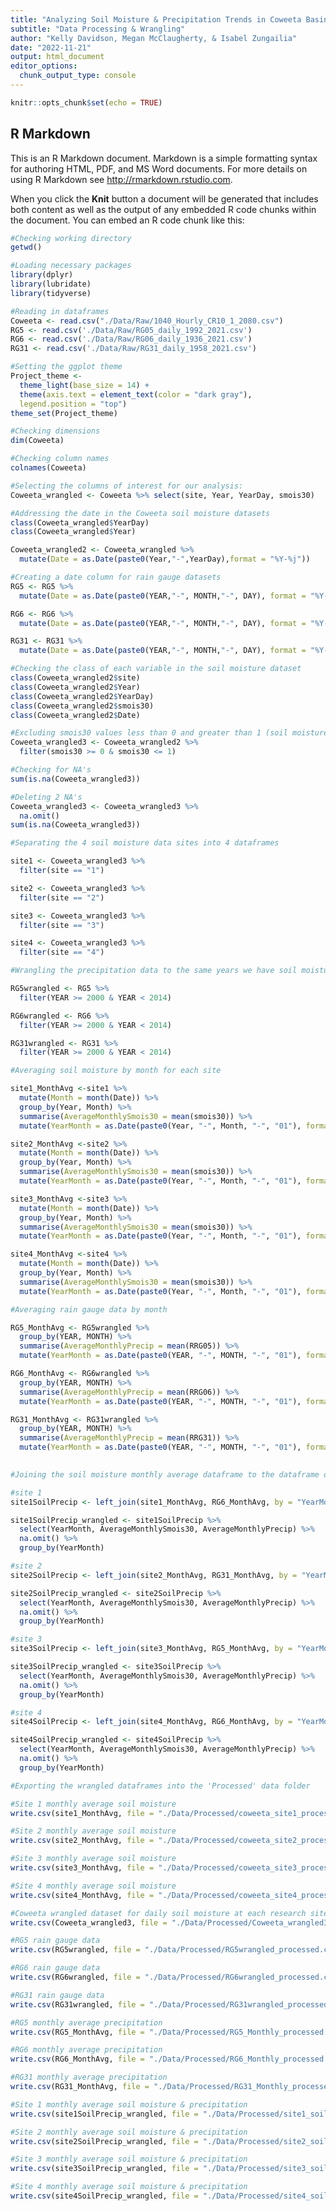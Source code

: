 ```yaml
---
title: "Analyzing Soil Moisture & Precipitation Trends in Coweeta Basin LTER Site"
subtitle: "Data Processing & Wrangling"
author: "Kelly Davidson, Megan McClaugherty, & Isabel Zungailia"
date: "2022-11-21"
output: html_document
editor_options: 
  chunk_output_type: console
---
```


```r
knitr::opts_chunk$set(echo = TRUE)
```

## R Markdown

This is an R Markdown document. Markdown is a simple formatting syntax for authoring HTML, PDF, and MS Word documents. For more details on using R Markdown see <http://rmarkdown.rstudio.com>.

When you click the **Knit** button a document will be generated that includes both content as well as the output of any embedded R code chunks within the document. You can embed an R code chunk like this:

```r
#Checking working directory
getwd()

#Loading necessary packages
library(dplyr)
library(lubridate)
library(tidyverse)

#Reading in dataframes
Coweeta <- read.csv("./Data/Raw/1040_Hourly_CR10_1_2080.csv")
RG5 <- read.csv('./Data/Raw/RG05_daily_1992_2021.csv')
RG6 <- read.csv('./Data/Raw/RG06_daily_1936_2021.csv')
RG31 <- read.csv('./Data/Raw/RG31_daily_1958_2021.csv')

#Setting the ggplot theme
Project_theme <-
  theme_light(base_size = 14) +
  theme(axis.text = element_text(color = "dark gray"), 
  legend.position = "top")
theme_set(Project_theme)

```

```r
#Checking dimensions
dim(Coweeta)

#Checking column names
colnames(Coweeta)

#Selecting the columns of interest for our analysis:
Coweeta_wrangled <- Coweeta %>% select(site, Year, YearDay, smois30)

```

```r
#Addressing the date in the Coweeta soil moisture datasets
class(Coweeta_wrangled$YearDay)
class(Coweeta_wrangled$Year)

Coweeta_wrangled2 <- Coweeta_wrangled %>% 
  mutate(Date = as.Date(paste0(Year,"-",YearDay),format = "%Y-%j"))

#Creating a date column for rain gauge datasets
RG5 <- RG5 %>% 
  mutate(Date = as.Date(paste0(YEAR,"-", MONTH,"-", DAY), format = "%Y-%m-%d"))

RG6 <- RG6 %>% 
  mutate(Date = as.Date(paste0(YEAR,"-", MONTH,"-", DAY), format = "%Y-%m-%d"))

RG31 <- RG31 %>% 
  mutate(Date = as.Date(paste0(YEAR,"-", MONTH,"-", DAY), format = "%Y-%m-%d"))

```

```r
#Checking the class of each variable in the soil moisture dataset
class(Coweeta_wrangled2$site)
class(Coweeta_wrangled2$Year)
class(Coweeta_wrangled2$YearDay)
class(Coweeta_wrangled2$smois30)
class(Coweeta_wrangled2$Date)

```

```r
#Excluding smois30 values less than 0 and greater than 1 (soil moisture expressed as percent water content)
Coweeta_wrangled3 <- Coweeta_wrangled2 %>% 
  filter(smois30 >= 0 & smois30 <= 1)

#Checking for NA's
sum(is.na(Coweeta_wrangled3))

#Deleting 2 NA's
Coweeta_wrangled3 <- Coweeta_wrangled3 %>% 
  na.omit()
sum(is.na(Coweeta_wrangled3))

```

```r
#Separating the 4 soil moisture data sites into 4 dataframes

site1 <- Coweeta_wrangled3 %>% 
  filter(site == "1")

site2 <- Coweeta_wrangled3 %>% 
  filter(site == "2")

site3 <- Coweeta_wrangled3 %>% 
  filter(site == "3") 

site4 <- Coweeta_wrangled3 %>% 
  filter(site == "4")

```

```r
#Wrangling the precipitation data to the same years we have soil moisture data for 

RG5wrangled <- RG5 %>% 
  filter(YEAR >= 2000 & YEAR < 2014)

RG6wrangled <- RG6 %>% 
  filter(YEAR >= 2000 & YEAR < 2014)

RG31wrangled <- RG31 %>% 
  filter(YEAR >= 2000 & YEAR < 2014)

```

```r
#Averaging soil moisture by month for each site

site1_MonthAvg <-site1 %>% 
  mutate(Month = month(Date)) %>% 
  group_by(Year, Month) %>% 
  summarise(AverageMonthlySmois30 = mean(smois30)) %>% 
  mutate(YearMonth = as.Date(paste0(Year, "-", Month, "-", "01"), format = "%Y-%m-%d"))

site2_MonthAvg <-site2 %>% 
  mutate(Month = month(Date)) %>% 
  group_by(Year, Month) %>% 
  summarise(AverageMonthlySmois30 = mean(smois30)) %>% 
  mutate(YearMonth = as.Date(paste0(Year, "-", Month, "-", "01"), format = "%Y-%m-%d"))

site3_MonthAvg <-site3 %>% 
  mutate(Month = month(Date)) %>% 
  group_by(Year, Month) %>% 
  summarise(AverageMonthlySmois30 = mean(smois30)) %>% 
  mutate(YearMonth = as.Date(paste0(Year, "-", Month, "-", "01"), format = "%Y-%m-%d"))

site4_MonthAvg <-site4 %>% 
  mutate(Month = month(Date)) %>% 
  group_by(Year, Month) %>% 
  summarise(AverageMonthlySmois30 = mean(smois30)) %>% 
  mutate(YearMonth = as.Date(paste0(Year, "-", Month, "-", "01"), format = "%Y-%m-%d"))

```

```r
#Averaging rain gauge data by month

RG5_MonthAvg <- RG5wrangled %>% 
  group_by(YEAR, MONTH) %>% 
  summarise(AverageMonthlyPrecip = mean(RRG05)) %>% 
  mutate(YearMonth = as.Date(paste0(YEAR, "-", MONTH, "-", "01"), format = "%Y-%m-%d"))

RG6_MonthAvg <- RG6wrangled %>% 
  group_by(YEAR, MONTH) %>% 
  summarise(AverageMonthlyPrecip = mean(RRG06)) %>% 
  mutate(YearMonth = as.Date(paste0(YEAR, "-", MONTH, "-", "01"), format = "%Y-%m-%d"))

RG31_MonthAvg <- RG31wrangled %>% 
  group_by(YEAR, MONTH) %>% 
  summarise(AverageMonthlyPrecip = mean(RRG31)) %>% 
  mutate(YearMonth = as.Date(paste0(YEAR, "-", MONTH, "-", "01"), format = "%Y-%m-%d"))
  
```

```r
#Joining the soil moisture monthly average dataframe to the dataframe of monthly precipitation from the nearest rain gauge

#site 1
site1SoilPrecip <- left_join(site1_MonthAvg, RG6_MonthAvg, by = "YearMonth")

site1SoilPrecip_wrangled <- site1SoilPrecip %>% 
  select(YearMonth, AverageMonthlySmois30, AverageMonthlyPrecip) %>% 
  na.omit() %>% 
  group_by(YearMonth)

#site 2
site2SoilPrecip <- left_join(site2_MonthAvg, RG31_MonthAvg, by = "YearMonth")

site2SoilPrecip_wrangled <- site2SoilPrecip %>% 
  select(YearMonth, AverageMonthlySmois30, AverageMonthlyPrecip) %>% 
  na.omit() %>% 
  group_by(YearMonth)

#site 3
site3SoilPrecip <- left_join(site3_MonthAvg, RG5_MonthAvg, by = "YearMonth")

site3SoilPrecip_wrangled <- site3SoilPrecip %>% 
  select(YearMonth, AverageMonthlySmois30, AverageMonthlyPrecip) %>% 
  na.omit() %>% 
  group_by(YearMonth)

#site 4
site4SoilPrecip <- left_join(site4_MonthAvg, RG6_MonthAvg, by = "YearMonth")

site4SoilPrecip_wrangled <- site4SoilPrecip %>% 
  select(YearMonth, AverageMonthlySmois30, AverageMonthlyPrecip) %>% 
  na.omit() %>% 
  group_by(YearMonth)

```

```r
#Exporting the wrangled dataframes into the 'Processed' data folder

#Site 1 monthly average soil moisture
write.csv(site1_MonthAvg, file = "./Data/Processed/coweeta_site1_processed.csv", row.names = FALSE)

#Site 2 monthly average soil moisture
write.csv(site2_MonthAvg, file = "./Data/Processed/coweeta_site2_processed.csv", row.names = FALSE)

#Site 3 monthly average soil moisture
write.csv(site3_MonthAvg, file = "./Data/Processed/coweeta_site3_processed.csv", row.names = FALSE)

#Site 4 monthly average soil moisture
write.csv(site4_MonthAvg, file = "./Data/Processed/coweeta_site4_processed.csv", row.names = FALSE)

#Coweeta wrangled dataset for daily soil moisture at each research site
write.csv(Coweeta_wrangled3, file = "./Data/Processed/Coweeta_wrangled3_processed.csv", row.names = FALSE)

#RG5 rain gauge data
write.csv(RG5wrangled, file = "./Data/Processed/RG5wrangled_processed.csv", row.names = FALSE)

#RG6 rain gauge data
write.csv(RG6wrangled, file = "./Data/Processed/RG6wrangled_processed.csv", row.names = FALSE)

#RG31 rain gauge data
write.csv(RG31wrangled, file = "./Data/Processed/RG31wrangled_processed.csv", row.names = FALSE)

#RG5 monthly average precipitation
write.csv(RG5_MonthAvg, file = "./Data/Processed/RG5_Monthly_processed.csv", row.names = FALSE)

#RG6 monthly average precipitation
write.csv(RG6_MonthAvg, file = "./Data/Processed/RG6_Monthly_processed.csv", row.names = FALSE)

#RG31 monthly average precipitation
write.csv(RG31_MonthAvg, file = "./Data/Processed/RG31_Monthly_processed.csv", row.names = FALSE)

#Site 1 monthly average soil moisture & precipitation
write.csv(site1SoilPrecip_wrangled, file = "./Data/Processed/site1_soil_precip_processed.csv", row.names = FALSE)

#Site 2 monthly average soil moisture & precipitation
write.csv(site2SoilPrecip_wrangled, file = "./Data/Processed/site2_soil_precip_processed.csv", row.names = FALSE)

#Site 3 monthly average soil moisture & precipitation
write.csv(site3SoilPrecip_wrangled, file = "./Data/Processed/site3_soil_precip_processed.csv", row.names = FALSE)

#Site 4 monthly average soil moisture & precipitation
write.csv(site4SoilPrecip_wrangled, file = "./Data/Processed/site4_soil_precip_processed.csv", row.names = FALSE)

```
